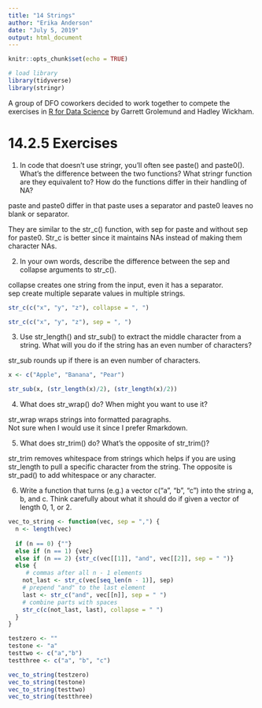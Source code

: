 ```yaml
---
title: "14 Strings"
author: "Erika Anderson"
date: "July 5, 2019"
output: html_document
---
```


```r
knitr::opts_chunk$set(echo = TRUE)

# load library
library(tidyverse)
library(stringr)

```

A group of DFO coworkers decided to work together to compete the exercises in [R for Data Science](https://r4ds.had.co.nz/) by Garrett Grolemund and Hadley Wickham. 

# 14.2.5 Exercises

1. In code that doesn’t use stringr, you’ll often see paste() and paste0(). What’s the difference between the two functions? What stringr function are they equivalent to? How do the functions differ in their handling of NA?

paste and paste0 differ in that paste uses a separator and paste0 leaves no blank or separator.  

They are similar to the str_c() function, with sep for paste and without sep for paste0. Str_c is better since it maintains NAs instead of making them character NAs.


2. In your own words, describe the difference between the sep and collapse arguments to str_c().

collapse creates one string from the input, even it has a separator.  
sep create multiple separate values in multiple strings.

```r

str_c(c("x", "y", "z"), collapse = ", ")

str_c(c("x", "y", "z"), sep = ", ")

```


3. Use str_length() and str_sub() to extract the middle character from a string. What will you do if the string has an even number of characters?

str_sub rounds up if there is an even number of characters.

```r

x <- c("Apple", "Banana", "Pear")

str_sub(x, (str_length(x)/2), (str_length(x)/2))

```


4. What does str_wrap() do? When might you want to use it?

str_wrap wraps strings into formatted paragraphs.  
Not sure when I would use it since I prefer Rmarkdown.


5. What does str_trim() do? What’s the opposite of str_trim()?

str_trim removes whitespace from strings which helps if you are using str_length to pull a specific character from the string. The opposite is str_pad() to add whitespace or any character.

6. Write a function that turns (e.g.) a vector c("a", "b", "c") into the string a, b, and c. Think carefully about what it should do if given a vector of length 0, 1, or 2.

```r

vec_to_string <- function(vec, sep = ",") {
  n <- length(vec)
  
  if (n == 0) {""}
  else if (n == 1) {vec}
  else if (n == 2) {str_c(vec[[1]], "and", vec[[2]], sep = " ")}
  else {
     # commas after all n - 1 elements
    not_last <- str_c(vec[seq_len(n - 1)], sep)
    # prepend "and" to the last element
    last <- str_c("and", vec[[n]], sep = " ")
    # combine parts with spaces
    str_c(c(not_last, last), collapse = " ")
  }
}

testzero <- ""
testone <- "a"
testtwo <- c("a","b")
testthree <- c("a", "b", "c")

vec_to_string(testzero)
vec_to_string(testone)
vec_to_string(testtwo)
vec_to_string(testthree)
```

